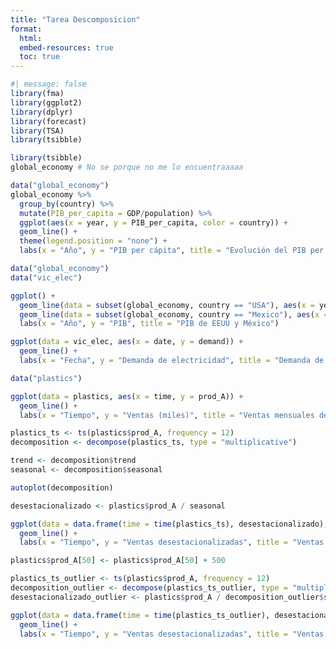 ```yaml
---
title: "Tarea Descomposicion"
format:
  html:
  embed-resources: true
  toc: true
---
```



```r
#| message: false
library(fma)
library(ggplot2)
library(dplyr)
library(forecast)
library(TSA)
library(tsibble)
```

```r
library(tsibble)
global_economy # No se porque no me lo encuentraaaaa
```


```r
data("global_economy")
global_economy %>%
  group_by(country) %>%
  mutate(PIB_per_capita = GDP/population) %>%
  ggplot(aes(x = year, y = PIB_per_capita, color = country)) +
  geom_line() +
  theme(legend.position = "none") +
  labs(x = "Año", y = "PIB per cápita", title = "Evolución del PIB per cápita por país")

```
```r
data("global_economy")
data("vic_elec")

ggplot() +
  geom_line(data = subset(global_economy, country == "USA"), aes(x = year, y = GDP), color = "blue") +
  geom_line(data = subset(global_economy, country == "Mexico"), aes(x = year, y = GDP), color = "red") +
  labs(x = "Año", y = "PIB", title = "PIB de EEUU y México")

ggplot(data = vic_elec, aes(x = date, y = demand)) +
  geom_line() +
  labs(x = "Fecha", y = "Demanda de electricidad", title = "Demanda de electricidad en Victoria, Australia")

```
```r
data("plastics")

ggplot(data = plastics, aes(x = time, y = prod_A)) +
  geom_line() +
  labs(x = "Tiempo", y = "Ventas (miles)", title = "Ventas mensuales del Producto A")

plastics_ts <- ts(plastics$prod_A, frequency = 12)
decomposition <- decompose(plastics_ts, type = "multiplicative")

trend <- decomposition$trend
seasonal <- decomposition$seasonal

autoplot(decomposition)

```

```r
desestacionalizado <- plastics$prod_A / seasonal

ggplot(data = data.frame(time = time(plastics_ts), desestacionalizado), aes(x = time, y = desestacionalizado)) +
  geom_line() +
  labs(x = "Tiempo", y = "Ventas desestacionalizadas", title = "Ventas mensuales desestacionalizadas del Producto A")

```

```r
plastics$prod_A[50] <- plastics$prod_A[50] + 500

plastics_ts_outlier <- ts(plastics$prod_A, frequency = 12)
decomposition_outlier <- decompose(plastics_ts_outlier, type = "multiplicative")
desestacionalizado_outlier <- plastics$prod_A / decomposition_outlier$seasonal

ggplot(data = data.frame(time = time(plastics_ts_outlier), desestacionalizado_outlier), aes(x = time, y = desestacionalizado_outlier)) +
  geom_line() +
  labs(x = "Tiempo", y = "Ventas desestacionalizadas", title = "Ventas mensuales desestacionalizadas del Producto A (con outlier)")

```



